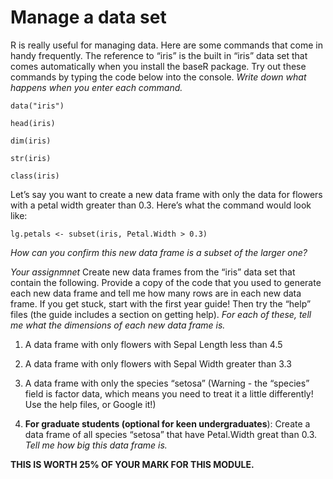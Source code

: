 # Manage a data set

R is really useful for managing data. Here are some commands that come in handy frequently. The reference to "iris" is the built in "iris" data set that comes automatically when you install the baseR package. Try out these commands by typing the code below into the console. *Write down what happens when you enter each command.*

```data("iris")```

```head(iris)```

```dim(iris)```

```str(iris)```

```class(iris)```


Let's say you want to create a new data frame with only the data for flowers with a petal width greater than 0.3. Here's what the command would look like:

```lg.petals <- subset(iris, Petal.Width > 0.3) ```

*How can you confirm this new data frame is a subset of the larger one?*



*Your assignmnet* Create new data frames from the "iris" data set that contain the following. Provide a copy of the code that you used to generate each new data frame and tell me how many rows are in each new data frame. If you get stuck, start with the first year guide! Then try the "help" files (the guide includes a section on getting help). *For each of these, tell me what the dimensions of each new data frame is.*

1. A data frame with only flowers with Sepal Length less than 4.5
2. A data frame with only flowers with Sepal Width greater than 3.3
3. A data frame with only the species "setosa" (Warning - the "species" field is factor data, which means you need to treat it a little differently! Use the help files, or Google it!)

4. **For graduate students (optional for keen undergraduates**): Create a data frame of all species "setosa" that have Petal.Width great than 0.3. *Tell me how big this data frame is.*

**THIS IS WORTH 25% OF YOUR MARK FOR THIS MODULE.**


